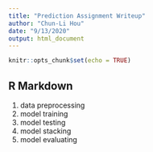```yaml
---
title: "Prediction Assignment Writeup"
author: "Chun-Li Hou"
date: "9/13/2020"
output: html_document
---
```


```r
knitr::opts_chunk$set(echo = TRUE)
```

## R Markdown

1. data preprocessing
2. model training
3. model testing
3. model stacking
4. model evaluating
